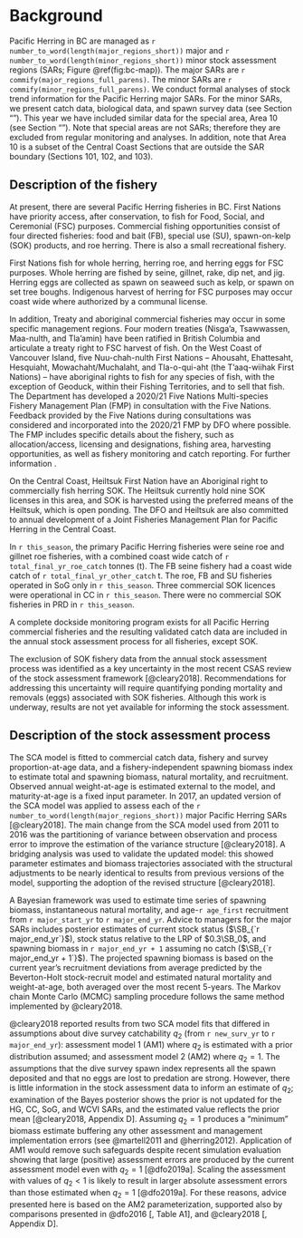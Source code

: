 # Background

Pacific Herring in BC are managed as `r number_to_word(length(major_regions_short))` major and `r number_to_word(length(minor_regions_short))` minor stock assessment regions (SARs; Figure \@ref(fig:bc-map)).
The major SARs are `r commify(major_regions_full_parens)`.
The minor SARs are `r commify(minor_regions_full_parens)`.
We conduct formal analyses of stock trend information for the Pacific Herring major SARs.
For the minor SARs, we present catch data, biological data, and spawn survey data 
(see Section "\nameref{sec:app-minor}").
This year we have included similar data for the special area, Area 10
(see Section "\nameref{sec:app-special}").
Note that special areas are not SARs;
therefore they are excluded from regular monitoring and analyses.
In addition, note that Area 10 is a subset of the Central Coast Sections that
are outside the SAR boundary (Sections 101, 102, and 103).


## Description of the fishery

At present, there are several Pacific Herring fisheries in BC.
First Nations have priority access, after conservation, to fish for Food, Social, and Ceremonial (FSC) purposes.
Commercial fishing opportunities consist of four directed fisheries:
food and bait (FB), special use (SU), spawn-on-kelp (SOK) products, and roe herring.
There is also a small recreational fishery.

First Nations fish for whole herring, herring roe, and herring eggs for FSC purposes.
Whole herring are fished by seine, gillnet, rake, dip net, and jig.
Herring eggs are collected as spawn on seaweed such as kelp, or spawn on set tree boughs. 
Indigenous harvest of herring for FSC purposes may occur coast wide where authorized by a communal license.

In addition, Treaty and aboriginal commercial fisheries may occur in some specific management regions.
Four modern treaties (Nisga'a, Tsawwassen, Maa-nulth, and Tla'amin) have been ratified in British Columbia and articulate a treaty right to FSC harvest of fish.
On the West Coast of Vancouver Island, five Nuu-chah-nulth First Nations -- 
Ahousaht, Ehattesaht, Hesquiaht, Mowachaht/Muchalaht, and Tla-o-qui-aht (the T'aaq-wiihak First Nations) --
have aboriginal rights to fish for any species of fish, with the exception of Geoduck, within their Fishing Territories, and to sell that fish.
The Department has developed a 2020/21 Five Nations Multi-species Fishery Management Plan (FMP) in consultation with the Five Nations.
Feedback provided by the Five Nations during consultations was considered and incorporated into the 2020/21 FMP by DFO where possible. 
The FMP includes specific details about the fishery, such as
allocation/access,
licensing and designations,
fishing area,
harvesting opportunities,
as well as fishery monitoring and catch reporting. 
For further information
\link{http://waves-vagues.dfo-mpo.gc.ca/Library/40869374.pdf}{see the FMP}.

On the Central Coast, Heiltsuk First Nation have an Aboriginal right to commercially fish herring SOK.
The Heiltsuk currently hold nine SOK licenses in this area, and SOK is harvested using the preferred means of the Heiltsuk, which is open ponding.
The DFO and Heiltsuk are also committed to annual development of a Joint Fisheries Management Plan for Pacific Herring in the Central Coast.

In `r this_season`, the primary Pacific Herring fisheries were seine roe and gillnet roe fisheries, with a combined coast wide catch of `r total_final_yr_roe_catch` tonnes (t).
The FB seine fishery had a coast wide catch of `r total_final_yr_other_catch`&nbsp;t.
The roe, FB and SU fisheries operated in SoG only in `r this_season`.
Three commercial SOK licences were operational in CC in `r this_season`.
There were no commercial SOK fisheries in PRD in `r this_season`.

A complete dockside monitoring program exists for all Pacific Herring commercial fisheries
and the resulting validated catch data are included in the annual stock assessment process
for all fisheries, except SOK.

The exclusion of SOK fishery data from the annual stock assessment process was identified as a key uncertainty in the most recent CSAS review of the stock assessment framework [@cleary2018].
Recommendations for addressing this uncertainty will require quantifying ponding mortality and removals (eggs) associated with SOK fisheries.
Although this work is underway, results are not yet available for informing the stock assessment.

## Description of the stock assessment process

The SCA model is fitted to
commercial catch data,
fishery and survey proportion-at-age data, and
a fishery-independent spawning biomass index to estimate
total and spawning biomass, natural mortality, and recruitment.
Observed annual weight-at-age is estimated external to the model, and maturity-at-age is a fixed input parameter.
In 2017, an updated version of the SCA model was applied to assess each of the `r number_to_word(length(major_regions_short))` major Pacific Herring SARs [@cleary2018].
The main change from the SCA model used from 2011 to 2016 was the partitioning of variance between observation and process error to improve the estimation of the variance structure [@cleary2018].
A bridging analysis was used to validate the updated model:
this showed parameter estimates and biomass trajectories associated with the structural adjustments to be nearly identical to results from previous versions of the model,
supporting the adoption of the revised structure [@cleary2018].

A Bayesian framework was used to estimate time series of spawning biomass, instantaneous natural mortality, and age-`r age_first` recruitment from `r major_start_yr` to `r major_end_yr`.
Advice to managers for the major SARs includes posterior estimates of current stock status ($\SB_{`r major_end_yr`}$), stock status relative to the LRP of $0.3\SB_0$, and spawning biomass in `r major_end_yr + 1` assuming no catch ($\SB_{`r major_end_yr + 1`}$).
The projected spawning biomass is based on the current year's recruitment deviations from average predicted by the Beverton-Holt stock-recruit model and
estimated natural mortality and weight-at-age, both averaged over the most recent 5-years.
The Markov chain Monte Carlo (MCMC) sampling procedure follows the same method implemented by @cleary2018.

@cleary2018 reported results from two SCA model fits that differed in assumptions about dive survey catchability $q_2$ (from `r new_surv_yr` to `r major_end_yr`):
assessment model 1 (AM1) where $q_2$ is estimated with a prior distribution assumed; and
assessment model 2 (AM2) where $q_2 = 1$.
The assumptions that the dive survey spawn index represents all the spawn deposited and that no eggs are lost to predation are strong.
However, there is little information in the stock assessment data to inform an estimate of $q_2$;
examination of the Bayes posterior shows the prior is not updated for the HG, CC, SoG, and WCVI SARs, and the estimated value reflects the prior mean [@cleary2018, Appendix D].
Assuming $q_2 = 1$ produces a "minimum" biomass estimate buffering any other assessment and management implementation errors
(see @martell2011 and @herring2012).
Application of AM1 would remove such safeguards despite recent simulation evaluation
showing that large (positive) assessment errors are produced by the current assessment model
even with $q_2 = 1$ [@dfo2019a].
Scaling the assessment with values of $q_2 < 1$ is likely to result in larger absolute assessment errors than those estimated when $q_2 = 1$ [@dfo2019a].
For these reasons, advice presented here is based on the AM2 parameterization, supported also by comparisons presented in @dfo2016 [, Table A1], and @cleary2018 [, Appendix D].
